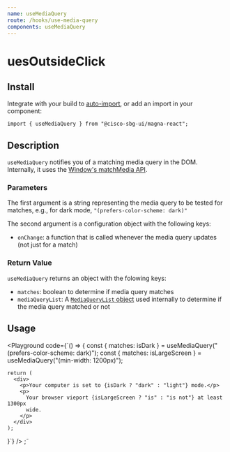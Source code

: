 ```yaml
---
name: useMediaQuery
route: /hooks/use-media-query
components: useMediaQuery
---
```


# uesOutsideClick

## Install

Integrate with your build to [auto-import](/#integrating), or add an import in your component:

```
import { useMediaQuery } from "@cisco-sbg-ui/magna-react";
```

## Description

`useMediaQuery` notifies you of a matching media query in the DOM. Internally, it uses the [Window's matchMedia API](https://developer.mozilla.org/en-US/docs/Web/API/Window/matchMedia).

### Parameters

The first argument is a string representing the media query to be tested for matches, e.g., for dark mode, `"(prefers-color-scheme: dark)"`

The second argument is a configuration object with the following keys:

- `onChange`: a function that is called whenever the media query updates (not just for a match)

### Return Value

`useMediaQuery` returns an object with the folowing keys:

- `matches`: boolean to determine if media query matches
- `mediaQueryList`: A [`MediaQueryList` object](https://developer.mozilla.org/en-US/docs/Web/API/MediaQueryList) used internally to determine if the media query matched or not

## Usage

<Playground
  code={`() => {
    const { matches: isDark } = useMediaQuery("(prefers-color-scheme: dark)");
    const { matches: isLargeScreen } = useMediaQuery("(min-width: 1200px)");

    return (
      <div>
        <p>Your computer is set to {isDark ? "dark" : "light"} mode.</p>
        <p>
          Your browser vieport {isLargeScreen ? "is" : "is not"} at least 1300px
          wide.
        </p>
      </div>
    );

}`}
/>
;˜
